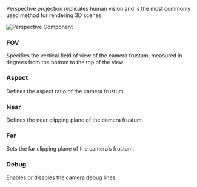 
<SpecialHeader  
 title="Perspective Camera Component"  
 usesComponent="perspective"  
 usesComponentLink="/studio-docs/3d/objects/perspective-camera"
 buttonText="Switch to Object"
/>

Perspective projection replicates human vision and is the most commonly used method for rendering 3D scenes.


<Image src="/studio-docs/components/3d/camera-perspective-component.gif" alt="Perspective Component" width={800} height={600} className="pt-6" />

### FOV

Specifies the vertical field of view of the camera frustum, measured in degrees from the bottom to the top of the view.

### Aspect

Defines the aspect ratio of the camera frustum.

### Near

Defines the near clipping plane of the camera frustum.

### Far

Sets the far clipping plane of the camera’s frustum.

### Debug

Enables or disables the camera debug lines. 
